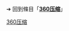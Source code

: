 <!-- {{LPR
| article = 360压缩
| latest release version = '''Windows'''<br/> 3.1.0.1041 <br/>
| latest release date = {{release date|2013|04|16}}
}} -->
<noinclude>

➔ 回到條目「'''[[360压缩]]'''」

[[Category:最新预览版模板|360压缩]]
</noinclude>